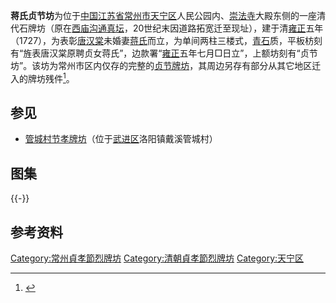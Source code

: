{{文物保护单位
|级别 = 市级
|省名 = 江苏省
|市/县名 = 常州市
|名称 = 蒋氏贞节坊
|图片 = 
|编号 = 60（第四批）
|分类 = 古建筑
|时代 = 清
|所在 = [[天宁区|天宁区]]人民公园内
|登录 = 2008年2月
}}
'''蒋氏贞节坊'''为位于[[中国|中国]][[江苏省|江苏省]][[常州市|常州市]][[天宁区|天宁区]]人民公园内、[[崇法寺_(常州)|崇法寺]]大殿东侧的一座清代石牌坊（原在[[西庙沟|西庙沟]][[通真坛|通真坛]]，20世纪末因道路拓宽迁至现址），建于清[[雍正|雍正]]五年（1727），为表彰[[唐汉棠|唐汉棠]]未婚妻[[蒋氏|蒋氏]]而立，为单间两柱三楼式，[[青石|青石]]质，平板枋刻有“旌表唐汉棠原聘贞女蒋氏”，边款署“[[雍正|雍正]]五年七月□日立”，上额坊刻有“贞节坊”。该坊为常州市区内仅存的完整的[[贞节牌坊|贞节牌坊]]，其周边另存有部分从其它地区迁入的牌坊残件<ref>{{cite web|url=http://epaper.cz001.com.cn/site1/czwb/html/2008-10/08/content_133538.htm|title=《蒋氏贞节坊》|accessdate=2015-04-16|work=陈伟堂|publisher=常州晚报|archive-date=2016-03-04|archive-url=https://web.archive.org/web/20160304061102/http://epaper.cz001.com.cn/site1/czwb/html/2008-10/08/content_133538.htm|dead-url=no}}</ref>。
== 参见 ==
*[[管城村节孝牌坊|管城村节孝牌坊]]（位于[[武进区|武进区]]洛阳镇戴溪管城村）
== 图集 ==
{{multiple image
| align  = left
| width = 240
| image1 = The Chastity Arch in the People's Park of Changzhou 03 2015-04.JPG
| caption1 = 正面
| image2 = The Chastity Arch in the People's Park of Changzhou 11 2015-04.JPG
| caption2 = 平板枋及上额坊局部
| image3 = The Chastity Arch in the People's Park of Changzhou 13 2015-04.JPG
| caption3 = 周边其它牌坊残件
}}
{{-}}
==参考资料==
{{reflist}}
{{DEFAULTSORT:J蒋}}
[[Category:常州貞孝節烈牌坊|Category:常州貞孝節烈牌坊]]
[[Category:清朝貞孝節烈牌坊|Category:清朝貞孝節烈牌坊]]
[[Category:天宁区|Category:天宁区]]